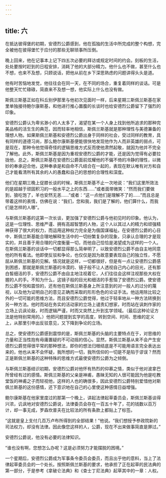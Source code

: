 ```yaml
---
---
---
```

title: 六
---



在抵达彼得堡的初期，安德烈公爵感到，他在孤独的生活中所完成的整个构想，完全被他在彼得堡忙于应付的那些无聊琐事所压倒。

晚上回来，他在记事本上记下四五次必要的拜访或规定时间的约会。刻板的生活，处处要按时赶到的日程安排，消耗了他的大部分精力。他什么也不做，甚至什么也不想，也来不及想，只顾说话，把他从前在乡下深思熟虑的问题讲得头头是道。

他有时苦恼地发觉，他往往会在同一天，在不同的场合，重复着同样的谈话。可是他整天忙忙碌碌，简直来不及想一想，他实际上什么也没有做。

斯佩兰斯基正如在科丘别伊那里与他初次见面时一样，后来星期三斯佩兰斯基在家里单独接待鲍尔康斯基，和他进行推心置腹的长谈时也给安德烈公爵留下了强烈的印象。

安德烈公爵认为卑劣渺小的人太多了，渴望在某一个人身上找到他所追求的那种完美品格的活生生的典范，因而轻率地相信，斯佩兰斯基就是那种理性与美德兼备的理想人物。如果斯佩兰斯基和安德烈公爵出身于同样的社会，受过同样的教育，具有同样的道德习尚，那么鲍尔康斯基便能很快地发现他作为人而非英雄的弱点，可是现在，那种令他觉得奇怪的逻辑思维方式反而使他肃然起敬，就因为他并不完全了解他。此外，斯佩兰斯基是因为重视安德烈公爵的才能，还是因为觉得有必要拉拢他，总之，斯佩兰斯基在安德烈公爵面前炫耀他的不偏不倚的冷静的理性，以微妙的奉承迎合他，这种奉承是和自命不凡结合在一起的，表现在默认唯有对方和自己才能看清所有其余的人的愚蠢和自己的思想的合理性和深度。

他们在星期三晚上促膝长谈的时候，斯佩兰斯基不止一次地说：“我们这里所效法的是超越于顽固积习的一般水平之上的东西……”或者面带微笑：“然而我们要做到，狼吃饱了，羊也安然无恙……”或者：“这一点他们是理解不了的……”而且总是带着这样的表情，仿佛在说：“我们，您和我，我们是了解的，他们算什么，而我们是怎样的人哪”。

与斯佩兰斯基的这第一次长谈，更加强了安德烈公爵与他初见时的印象。他认为，这是一位理性、思维严谨、拥有高超智慧的人物，这个人以其过人的精力和顽强精神获得了很大的权力，而运用这种权力完全是为俄国谋福祉。在安德烈公爵的心目中，斯佩兰斯基能合理地解释生活中的一切纷繁复杂的现象，只承认合理的才是现实的，并且善于用合理的尺度衡量一切，而他自己恰恰是渴望成为这样的一个人。在斯佩兰斯基的谈话中一切都显得那么简单明了，以致安德烈公爵不由自主地同意他的所有看法。他即使反驳和争论，也仅仅是因为故意要表现自己的独立性，不愿屈从斯佩兰斯基的见解。情况就是这样，一切都很好，但是有一点让安德烈公爵感到困惑，那就是斯佩兰斯基的冷漠的、镜子般不让人透视自己内心的目光，还有那白皙细洁的手，安德烈公爵不由自主地注视着它，人们往往会这样注视那些大权在握的人的手。不知为什么，这镜子般的目光和细洁的手惹恼了安德烈公爵。使安德烈公爵不悦和震惊的，还有他在斯佩兰斯基身上所注意到的对一般人的过分的蔑视，以及他为证明自己的意见正确而采取的形形色色的论证手法。他运用除比较之外的一切可能的思维方法，而且安德烈公爵觉得，他过于轻率地从一种方法转换到另一种方法。他时而站在务实的活动家的立场上谴责幻想家，时而站在讽刺作家的立场上讥讽论敌，时而逻辑严谨，时而又突然上升到玄学领域。（最后这种论证方法是他特别常用的。）他把问题提到玄学的高度，转到空间、时间、思维的定义上，从那里引申出反驳意见，又下降到争论的立场。

总之，使安德烈公爵感到震惊的是，斯佩兰斯基的头脑的主要特点在于，对思维的力量和正当性抱有毋庸置疑的不可动摇的信心。显然，斯佩兰斯基从来不会产生安德烈公爵觉得很平常的那种想法，即你的想法归根结底是不可能用语言完全表达出来的，他也从来不会怀疑，我所想的一切，我所信仰的一切是不是陷于谬误？然而正是斯佩兰斯基的这种特殊的思维方式最使安德烈公爵为之倾倒。

与斯佩兰斯基结识初期，安德烈公爵对他怀有热烈的仰慕之情，类似于他对波拿巴所曾经有过的感情。斯佩兰斯基的父亲是神甫，愚昧无知的人很可能因为他是吃教堂饭的神甫之子而轻视他，这样的人也的确很多，因此安德烈公爵特别爱惜他对斯佩兰斯基的这份感情，还下意识地在自己的心里使这种感情日益增强。

鲍尔康斯基在他家里度过的那第一个晚上，讲起法律起草委员会，斯佩兰斯基谈得兴浓，讥讽地对安德烈公爵说，法律委员会存在一百五十年了，花的钱数以百万计，却一事无成，罗森坎普夫在比较法的所有条款上都贴上了标签。

“这就是皇上支付几百万卢布所得到的全部结果！”他说。“我们想授予参政院新的司法权力，却没有法律。因此像您这样的人，公爵，现在不出来做事简直是罪过。”

安德烈公爵说，他没有必要的法律知识。

“谁也没有啊，您想怎么办呢？这是必须努力才能摆脱的困境。”

一个星期后，安德烈公爵成为军事条令委员会委员，而且出乎他的意料，当上了法律起草委员会的一个处长。按照斯佩兰斯基的要求，他承担了正在起草的民法典的第一部分，于是参考《拿破仑法典》和《查士丁尼法典》起草其中的一章：人权。